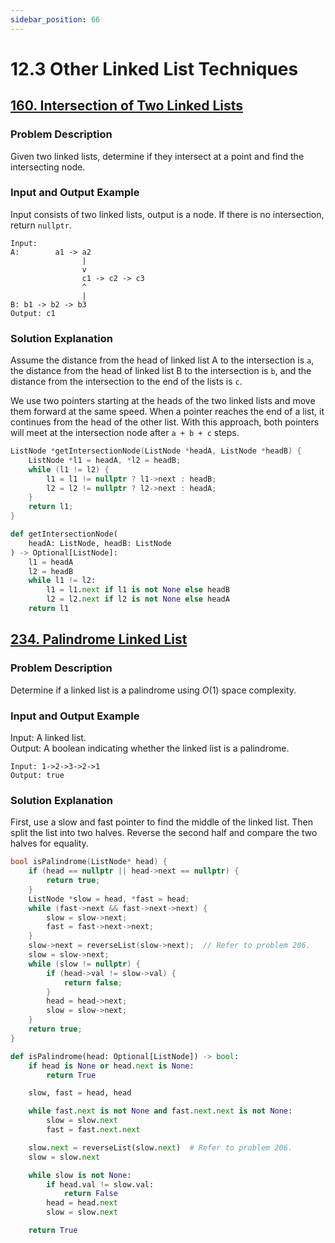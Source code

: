 ```yaml
---
sidebar_position: 66
---
```


# 12.3 Other Linked List Techniques

## [160. Intersection of Two Linked Lists](https://leetcode.com/problems/intersection-of-two-linked-lists/)

### Problem Description

Given two linked lists, determine if they intersect at a point and find the intersecting node.

### Input and Output Example

Input consists of two linked lists, output is a node. If there is no intersection, return `nullptr`.

```
Input:
A:        a1 -> a2
                |
                v
                c1 -> c2 -> c3
                ^
                |
B: b1 -> b2 -> b3
Output: c1
```

### Solution Explanation

Assume the distance from the head of linked list A to the intersection is `a`, the distance from the head of linked list B to the intersection is `b`, and the distance from the intersection to the end of the lists is `c`. 

We use two pointers starting at the heads of the two linked lists and move them forward at the same speed. When a pointer reaches the end of a list, it continues from the head of the other list. With this approach, both pointers will meet at the intersection node after `a + b + c` steps.

<Tabs>
<TabItem value="cpp" label="C++">

```cpp
ListNode *getIntersectionNode(ListNode *headA, ListNode *headB) {
    ListNode *l1 = headA, *l2 = headB;
    while (l1 != l2) {
        l1 = l1 != nullptr ? l1->next : headB;
        l2 = l2 != nullptr ? l2->next : headA;
    }
    return l1;
}
```

</TabItem>
<TabItem value="py" label="Python">

```py
def getIntersectionNode(
    headA: ListNode, headB: ListNode
) -> Optional[ListNode]:
    l1 = headA
    l2 = headB    
    while l1 != l2:
        l1 = l1.next if l1 is not None else headB
        l2 = l2.next if l2 is not None else headA    
    return l1
```

</TabItem>

</Tabs>

## [234. Palindrome Linked List](https://leetcode.com/problems/palindrome-linked-list/)

### Problem Description

Determine if a linked list is a palindrome using $O(1)$ space complexity.

### Input and Output Example

Input: A linked list.  
Output: A boolean indicating whether the linked list is a palindrome.

```
Input: 1->2->3->2->1
Output: true
```

### Solution Explanation

First, use a slow and fast pointer to find the middle of the linked list. Then split the list into two halves. Reverse the second half and compare the two halves for equality.

<Tabs>
<TabItem value="cpp" label="C++">

```cpp
bool isPalindrome(ListNode* head) {
    if (head == nullptr || head->next == nullptr) {
        return true;
    }
    ListNode *slow = head, *fast = head;
    while (fast->next && fast->next->next) {
        slow = slow->next;
        fast = fast->next->next;
    }
    slow->next = reverseList(slow->next);  // Refer to problem 206.
    slow = slow->next;
    while (slow != nullptr) {
        if (head->val != slow->val) {
            return false;
        }
        head = head->next;
        slow = slow->next;
    }
    return true;
}
```

</TabItem>
<TabItem value="py" label="Python">

```py
def isPalindrome(head: Optional[ListNode]) -> bool:
    if head is None or head.next is None:
        return True

    slow, fast = head, head

    while fast.next is not None and fast.next.next is not None:
        slow = slow.next
        fast = fast.next.next

    slow.next = reverseList(slow.next)  # Refer to problem 206.
    slow = slow.next

    while slow is not None:
        if head.val != slow.val:
            return False
        head = head.next
        slow = slow.next

    return True

```

</TabItem>

</Tabs>